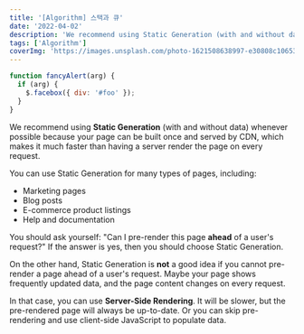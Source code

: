 ```yaml
---
title: '[Algorithm] 스택과 큐'
date: '2022-04-02'
description: 'We recommend using Static Generation (with and without data) whenever possible because your page can be built once and served by CDN, which makes it much faster than having a server render the page on every request.'
tags: ['Algorithm']
coverImg: 'https://images.unsplash.com/photo-1621508638997-e30808c10653?ixlib=rb-1.2.1&ixid=MnwxMjA3fDB8MHxwaG90by1wYWdlfHx8fGVufDB8fHx8&auto=format&fit=crop&w=2960&q=80'
---
```


```js {1,3-4} showLineNumbers
function fancyAlert(arg) {
  if (arg) {
    $.facebox({ div: '#foo' });
  }
}
```

We recommend using **Static Generation** (with and without data) whenever possible
because your page can be built once and served by CDN, which makes it much faster
than having a server render the page on every request.

You can use Static Generation for many types of pages, including:

- Marketing pages
- Blog posts
- E-commerce product listings
- Help and documentation

You should ask yourself: "Can I pre-render this page **ahead** of a user's request?" If the answer is yes, then you should choose Static Generation.

On the other hand, Static Generation is **not** a good idea if you cannot pre-render a page ahead of a user's request. Maybe your page shows frequently updated data, and the page content changes on every request.

In that case, you can use **Server-Side Rendering**. It will be slower, but the pre-rendered page will always be up-to-date. Or you can skip pre-rendering and use client-side JavaScript to populate data.
